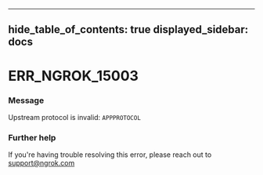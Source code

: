 

---
hide_table_of_contents: true
displayed_sidebar: docs
---


# ERR_NGROK_15003

### Message
Upstream protocol is invalid: `APPPROTOCOL`

<ErrorDetails />



### Further help
If you're having trouble resolving this error, please reach out to [support@ngrok.com](mailto:support@ngrok.com?subject=Help%20with%20ERR_NGROK_15003)

